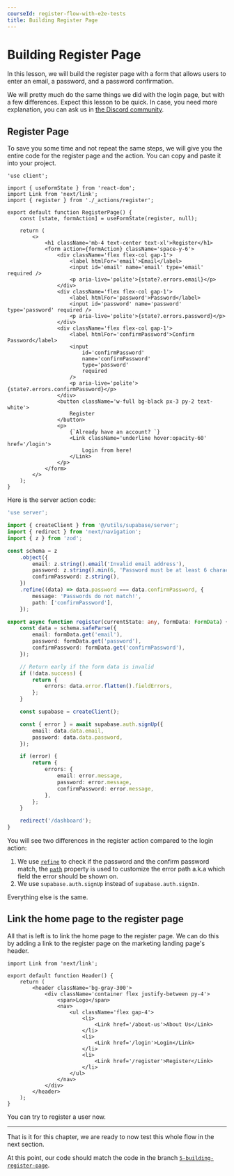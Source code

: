 ```yaml
---
courseId: register-flow-with-e2e-tests
title: Building Register Page
---
```



# Building Register Page

In this lesson, we will build the register page with a form that allows users to enter an email, a password, and a password confirmation.

We will pretty much do the same things we did with the login page, but with a few differences. Expect this lesson to be quick. In case, you need more explanation, you can ask us in [the Discord community](https://discord.gg/DWAVqksVtx).

## Register Page

To save you some time and not repeat the same steps, we will give you the entire code for the register page and the action. You can copy and paste it into your project.

```tsx title="src/app/(auth)/register/page.tsx" {1-46}
'use client';

import { useFormState } from 'react-dom';
import Link from 'next/link';
import { register } from './_actions/register';

export default function RegisterPage() {
	const [state, formAction] = useFormState(register, null);

	return (
		<>
			<h1 className='mb-4 text-center text-xl'>Register</h1>
			<form action={formAction} className='space-y-6'>
				<div className='flex flex-col gap-1'>
					<label htmlFor='email'>Email</label>
					<input id='email' name='email' type='email' required />
					<p aria-live='polite'>{state?.errors.email}</p>
				</div>
				<div className='flex flex-col gap-1'>
					<label htmlFor='password'>Password</label>
					<input id='password' name='password' type='password' required />
					<p aria-live='polite'>{state?.errors.password}</p>
				</div>
				<div className='flex flex-col gap-1'>
					<label htmlFor='confirmPassword'>Confirm Password</label>
					<input
						id='confirmPassword'
						name='confirmPassword'
						type='password'
						required
					/>
					<p aria-live='polite'>{state?.errors.confirmPassword}</p>
				</div>
				<button className='w-full bg-black px-3 py-2 text-white'>
					Register
				</button>
				<p>
					{`Already have an account? `}
					<Link className='underline hover:opacity-60' href='/login'>
						Login from here!
					</Link>
				</p>
			</form>
		</>
	);
}
```

Here is the server action code:

```ts title="src/app/(auth)/register/_actions/register.ts" {1-50}
'use server';

import { createClient } from '@/utils/supabase/server';
import { redirect } from 'next/navigation';
import { z } from 'zod';

const schema = z
	.object({
		email: z.string().email('Invalid email address'),
		password: z.string().min(6, 'Password must be at least 6 characters'),
		confirmPassword: z.string(),
	})
	.refine((data) => data.password === data.confirmPassword, {
		message: 'Passwords do not match!',
		path: ['confirmPassword'],
	});

export async function register(currentState: any, formData: FormData) {
	const data = schema.safeParse({
		email: formData.get('email'),
		password: formData.get('password'),
		confirmPassword: formData.get('confirmPassword'),
	});

	// Return early if the form data is invalid
	if (!data.success) {
		return {
			errors: data.error.flatten().fieldErrors,
		};
	}

	const supabase = createClient();

	const { error } = await supabase.auth.signUp({
		email: data.data.email,
		password: data.data.password,
	});

	if (error) {
		return {
			errors: {
				email: error.message,
				password: error.message,
				confirmPassword: error.message,
			},
		};
	}

	redirect('/dashboard');
}
```

You will see two differences in the register action compared to the login action:

1. We use [`refine`](https://zod.dev/?id=refine) to check if the password and the confirm password match, the [`path`](https://zod.dev/?id=customize-error-path) property is used to customize the error path a.k.a which field the error should be shown on.
2. We use `supabase.auth.signUp` instead of `supabase.auth.signIn`.

Everything else is the same.

## Link the home page to the register page

All that is left is to link the home page to the register page. We can do this by adding a link to the register page on the marketing landing page's header.

```tsx title="src/app/(marketing)/_components/header.tsx" {16-18}
import Link from 'next/link';

export default function Header() {
	return (
		<header className='bg-gray-300'>
			<div className='container flex justify-between py-4'>
				<span>Logo</span>
				<nav>
					<ul className='flex gap-4'>
						<li>
							<Link href='/about-us'>About Us</Link>
						</li>
						<li>
							<Link href='/login'>Login</Link>
						</li>
						<li>
							<Link href='/register'>Register</Link>
						</li>
					</ul>
				</nav>
			</div>
		</header>
	);
}
```

You can try to register a user now.

---

That is it for this chapter, we are ready to now test this whole flow in the next section.

At this point, our code should match the code in the branch [`5-building-register-page`](https://github.com/Frontend-Hire/login-register-flow-e2e-supabase/tree/5-building-register-page).

